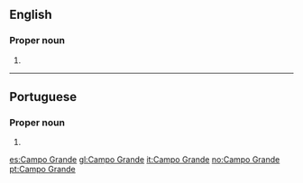 ==English==

===Proper noun===
{{en-proper noun}}

# {{place:state capital of Brazil|en|state=Mato Grosso do Sul}}

----

==Portuguese==

===Proper noun===
{{pt-proper noun|head=[[campo|Campo]] [[grande|Grande]]}}

# {{place:state capital of Brazil|pt|Campo Grande|state=Mato Grosso do Sul}}

[[es:Campo Grande]]
[[gl:Campo Grande]]
[[it:Campo Grande]]
[[no:Campo Grande]]
[[pt:Campo Grande]]